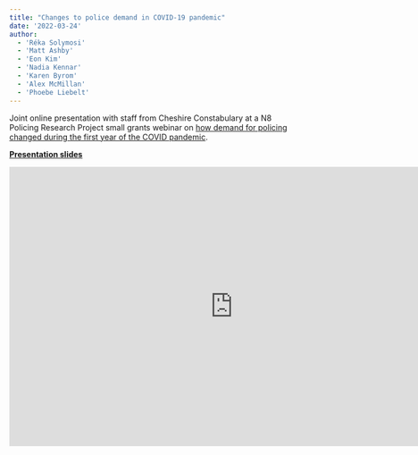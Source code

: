 ```yaml
---
title: "Changes to police demand in COVID-19 pandemic"
date: '2022-03-24'
author: 
  - 'Réka Solymosi'
  - 'Matt Ashby'
  - 'Eon Kim'
  - 'Nadia Kennar'
  - 'Karen Byrom'
  - 'Alex McMillan'
  - 'Phoebe Liebelt'
---
```


Joint online presentation with staff from Cheshire Constabulary at a N8 Policing Research Project small grants webinar on [how demand for policing changed during the first year of the COVID pandemic](https://bit.ly/n8-covid-calls-report).

[**Presentation slides**](https://maczokni.github.io/n8_cov/)

```{=html}
<iframe src="https://maczokni.github.io/n8_cov/" width="800" height="500" allowfullscreen frameborder="0"></iframe>
```
